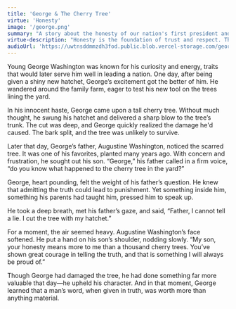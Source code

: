 ```yaml
---
title: 'George & The Cherry Tree'
virtue: 'Honesty'
image: '/george.png'
summary: "A story about the honesty of our nation's first president and the importance of character."
virtue-description: "Honesty is the foundation of trust and respect. The courage to tell the truth, even when it is difficult, is a virtue that defines one’s character."
audioUrl: 'https://uwtnsddmmzdh3fod.public.blob.vercel-storage.com/george-washington-and-the-cherry-tree-gZZYCC3xfRxkiILnX3rJEjTKXEsID4.mp3'
---
```

Young George Washington was known for his curiosity and energy, traits that would later serve him well in leading a nation. One day, after being given a shiny new hatchet, George’s excitement got the better of him. He wandered around the family farm, eager to test his new tool on the trees lining the yard.

In his innocent haste, George came upon a tall cherry tree. Without much thought, he swung his hatchet and delivered a sharp blow to the tree’s trunk. The cut was deep, and George quickly realized the damage he'd caused. The bark split, and the tree was unlikely to survive.

Later that day, George’s father, Augustine Washington, noticed the scarred tree. It was one of his favorites, planted many years ago. With concern and frustration, he sought out his son. “George,” his father called in a firm voice, “do you know what happened to the cherry tree in the yard?”

George, heart pounding, felt the weight of his father’s question. He knew that admitting the truth could lead to punishment. Yet something inside him, something his parents had taught him, pressed him to speak up.

He took a deep breath, met his father’s gaze, and said, “Father, I cannot tell a lie. I cut the tree with my hatchet.”

For a moment, the air seemed heavy. Augustine Washington’s face softened. He put a hand on his son’s shoulder, nodding slowly. “My son, your honesty means more to me than a thousand cherry trees. You’ve shown great courage in telling the truth, and that is something I will always be proud of.”

Though George had damaged the tree, he had done something far more valuable that day—he upheld his character. And in that moment, George learned that a man’s word, when given in truth, was worth more than anything material.


